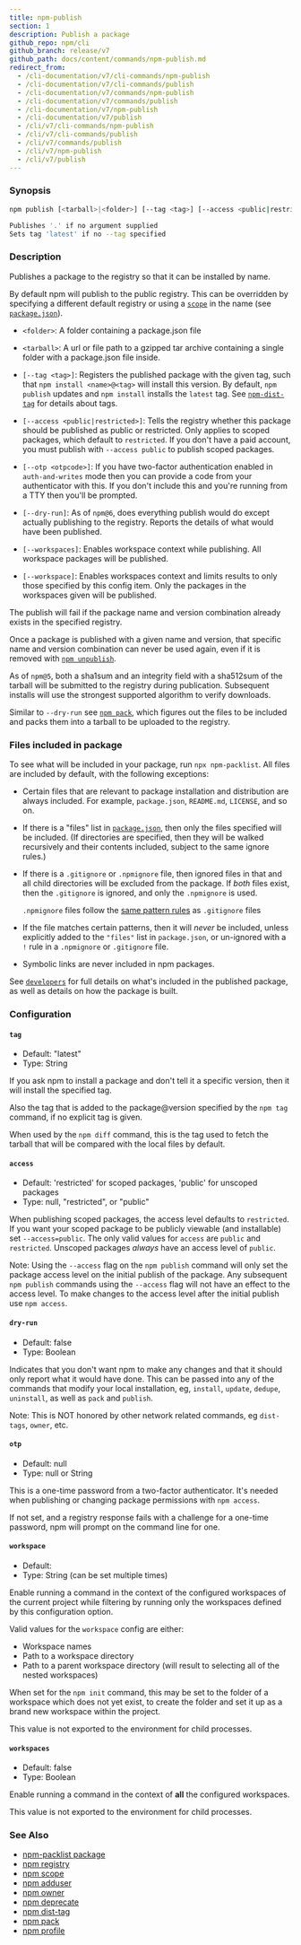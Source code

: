 ```yaml
---
title: npm-publish
section: 1
description: Publish a package
github_repo: npm/cli
github_branch: release/v7
github_path: docs/content/commands/npm-publish.md
redirect_from:
  - /cli-documentation/v7/cli-commands/npm-publish
  - /cli-documentation/v7/cli-commands/publish
  - /cli-documentation/v7/commands/npm-publish
  - /cli-documentation/v7/commands/publish
  - /cli-documentation/v7/npm-publish
  - /cli-documentation/v7/publish
  - /cli/v7/cli-commands/npm-publish
  - /cli/v7/cli-commands/publish
  - /cli/v7/commands/publish
  - /cli/v7/npm-publish
  - /cli/v7/publish
---
```


### Synopsis

```bash
npm publish [<tarball>|<folder>] [--tag <tag>] [--access <public|restricted>] [--otp otpcode] [--dry-run]

Publishes '.' if no argument supplied
Sets tag 'latest' if no --tag specified
```

### Description

Publishes a package to the registry so that it can be installed by name.

By default npm will publish to the public registry. This can be overridden by specifying a different default registry or using a [`scope`](/cli/v7/using-npm/scope) in the name (see [`package.json`](/cli/v7/configuring-npm/package-json)).

- `<folder>`: A folder containing a package.json file

- `<tarball>`: A url or file path to a gzipped tar archive containing a single folder with a package.json file inside.

- `[--tag <tag>]`: Registers the published package with the given tag, such that `npm install <name>@<tag>` will install this version. By default, `npm publish` updates and `npm install` installs the `latest` tag. See [`npm-dist-tag`](npm-dist-tag) for details about tags.

- `[--access <public|restricted>]`: Tells the registry whether this package should be published as public or restricted. Only applies to scoped packages, which default to `restricted`. If you don't have a paid account, you must publish with `--access public` to publish scoped packages.

- `[--otp <otpcode>]`: If you have two-factor authentication enabled in `auth-and-writes` mode then you can provide a code from your authenticator with this. If you don't include this and you're running from a TTY then you'll be prompted.

- `[--dry-run]`: As of `npm@6`, does everything publish would do except actually publishing to the registry. Reports the details of what would have been published.

- `[--workspaces]`: Enables workspace context while publishing. All workspace packages will be published.

- `[--workspace]`: Enables workspaces context and limits results to only those specified by this config item. Only the packages in the workspaces given will be published.

The publish will fail if the package name and version combination already exists in the specified registry.

Once a package is published with a given name and version, that specific name and version combination can never be used again, even if it is removed with [`npm unpublish`](/cli/v7/commands/npm-unpublish).

As of `npm@5`, both a sha1sum and an integrity field with a sha512sum of the tarball will be submitted to the registry during publication. Subsequent installs will use the strongest supported algorithm to verify downloads.

Similar to `--dry-run` see [`npm pack`](/cli/v7/commands/npm-pack), which figures out the files to be included and packs them into a tarball to be uploaded to the registry.

### Files included in package

To see what will be included in your package, run `npx npm-packlist`. All files are included by default, with the following exceptions:

- Certain files that are relevant to package installation and distribution are always included. For example, `package.json`, `README.md`, `LICENSE`, and so on.

- If there is a "files" list in [`package.json`](/cli/v7/configuring-npm/package-json), then only the files specified will be included. (If directories are specified, then they will be walked recursively and their contents included, subject to the same ignore rules.)

- If there is a `.gitignore` or `.npmignore` file, then ignored files in that and all child directories will be excluded from the package. If _both_ files exist, then the `.gitignore` is ignored, and only the `.npmignore` is used.

  `.npmignore` files follow the [same pattern rules](https://git-scm.com/book/en/v2/Git-Basics-Recording-Changes-to-the-Repository#_ignoring) as `.gitignore` files

- If the file matches certain patterns, then it will _never_ be included, unless explicitly added to the `"files"` list in `package.json`, or un-ignored with a `!` rule in a `.npmignore` or `.gitignore` file.

- Symbolic links are never included in npm packages.

See [`developers`](/cli/v7/using-npm/developers) for full details on what's included in the published package, as well as details on how the package is built.

### Configuration

#### `tag`

- Default: "latest"
- Type: String

If you ask npm to install a package and don't tell it a specific version, then it will install the specified tag.

Also the tag that is added to the package@version specified by the `npm tag` command, if no explicit tag is given.

When used by the `npm diff` command, this is the tag used to fetch the tarball that will be compared with the local files by default.

#### `access`

- Default: 'restricted' for scoped packages, 'public' for unscoped packages
- Type: null, "restricted", or "public"

When publishing scoped packages, the access level defaults to `restricted`. If you want your scoped package to be publicly viewable (and installable) set `--access=public`. The only valid values for `access` are `public` and `restricted`. Unscoped packages _always_ have an access level of `public`.

Note: Using the `--access` flag on the `npm publish` command will only set the package access level on the initial publish of the package. Any subsequent `npm publish` commands using the `--access` flag will not have an effect to the access level. To make changes to the access level after the initial publish use `npm access`.

#### `dry-run`

- Default: false
- Type: Boolean

Indicates that you don't want npm to make any changes and that it should only report what it would have done. This can be passed into any of the commands that modify your local installation, eg, `install`, `update`, `dedupe`, `uninstall`, as well as `pack` and `publish`.

Note: This is NOT honored by other network related commands, eg `dist-tags`, `owner`, etc.

#### `otp`

- Default: null
- Type: null or String

This is a one-time password from a two-factor authenticator. It's needed when publishing or changing package permissions with `npm access`.

If not set, and a registry response fails with a challenge for a one-time password, npm will prompt on the command line for one.

#### `workspace`

- Default:
- Type: String (can be set multiple times)

Enable running a command in the context of the configured workspaces of the current project while filtering by running only the workspaces defined by this configuration option.

Valid values for the `workspace` config are either:

- Workspace names
- Path to a workspace directory
- Path to a parent workspace directory (will result to selecting all of the nested workspaces)

When set for the `npm init` command, this may be set to the folder of a workspace which does not yet exist, to create the folder and set it up as a brand new workspace within the project.

This value is not exported to the environment for child processes.

#### `workspaces`

- Default: false
- Type: Boolean

Enable running a command in the context of **all** the configured workspaces.

This value is not exported to the environment for child processes.

### See Also

- [npm-packlist package](http://npm.im/npm-packlist)
- [npm registry](/cli/v7/using-npm/registry)
- [npm scope](/cli/v7/using-npm/scope)
- [npm adduser](/cli/v7/commands/npm-adduser)
- [npm owner](/cli/v7/commands/npm-owner)
- [npm deprecate](/cli/v7/commands/npm-deprecate)
- [npm dist-tag](/cli/v7/commands/npm-dist-tag)
- [npm pack](/cli/v7/commands/npm-pack)
- [npm profile](/cli/v7/commands/npm-profile)
